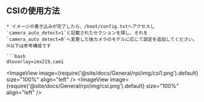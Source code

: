 
## CSIの使用方法

```
* イメージの書き込みが完了したら、/boot/config.txtへアクセスし`camera_auto_detect=1`と記載されたセクションを探し、それを`camera_auto_detect=0`へ変更した後カメラのモデルに応じて設定を追加してください。
※以下は参考構成です

```bash
dtoverlay=imx219,cam1
```

<ImageView image={require('@site/docs/General/rpi/img/csi1.png').default} size="100%" align="left" />
<ImageView image={require('@site/docs/General/rpi/img/csi.png').default} size="100%" align="left" />
```
